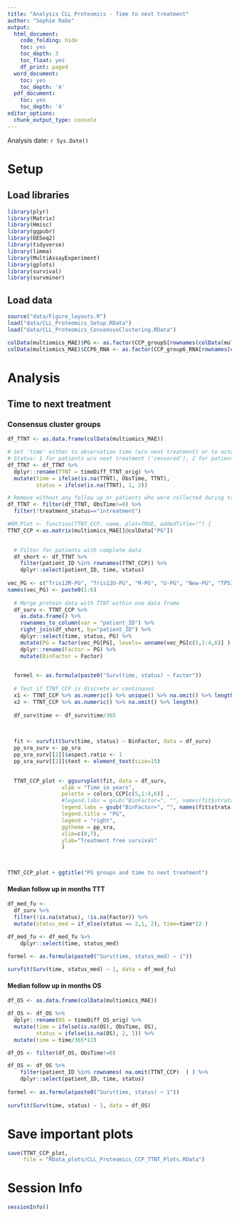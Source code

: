 ```yaml
---
title: "Analysis CLL Proteomics - Time to next treatment"
author: "Sophie Rabe"
output:
  html_document:
    code_folding: hide
    toc: yes
    toc_depth: 3
    toc_float: yes
    df_print: paged
  word_document:
    toc: yes
    toc_depth: '4'
  pdf_document:
    toc: yes
    toc_depth: '4'
editor_options:
  chunk_output_type: console
---
```

Analysis date: `r Sys.Date()`

# Setup
## Load libraries
```r
library(plyr)
library(Matrix)
library(Hmisc)
library(ggpubr)
library(DESeq2)
library(tidyverse)
library(limma)
library(MultiAssayExperiment)
library(gplots)
library(survival)
library(survminer)
```

## Load data
```r
source("data/Figure_layouts.R")
load("data/CLL_Proteomics_Setup.RData")
load("data/CLL_Proteomics_ConsensusClustering.RData")
```

```r
colData(multiomics_MAE)$PG <- as.factor(CCP_group5[rownames(colData(multiomics_MAE))])
colData(multiomics_MAE)$CCP6_RNA <- as.factor(CCP_group6_RNA[rownames(colData(multiomics_MAE))])
```


# Analysis
## Time to next treatment
### Consensus cluster groups
```r
df_TTNT <- as.data.frame(colData(multiomics_MAE))

# Set 'time' either to observation time (w/o next treatment) or to actual time to next treatment
# Status: 1 for patients w/o next treatment ('censored'), 2 for patients who actually recieved treatment
df_TTNT <- df_TTNT %>% 
  dplyr::rename(TTNT = timeDiff_TTNT_orig) %>%
  mutate(time = ifelse(is.na(TTNT), ObsTime, TTNT), 
         status = ifelse(is.na(TTNT), 1, 2))

# Remove without any follow up or patients who were collected during treatment
df_TTNT <- filter(df_TTNT, ObsTime!=0) %>% 
  filter(!treatment_status=="intreatment")

#KM.Plot <- function(TTNT_CCP, name, plot=TRUE, addedTitle="") {
TTNT_CCP <-as.matrix(multiomics_MAE[]@colData["PG"])

  
  # Filter for patients with complete data
  df_short <- df_TTNT %>%
    filter(patient_ID %in% rownames(TTNT_CCP)) %>% 
    dplyr::select(patient_ID, time, status)
  
vec_PG <- c("Tris12M-PG", "Tris12U-PG", "M-PG", "U-PG", "New-PG", "TP53-PG")
names(vec_PG) <- paste0(1:6)
  
  # Merge protein data with TTNT within one data frame
  df_surv <- TTNT_CCP %>% 
    as.data.frame() %>% 
    rownames_to_column(var = "patient_ID") %>% 
    right_join(df_short, by="patient_ID") %>% 
    dplyr::select(time, status, PG) %>%
    mutate(PG = factor(vec_PG[PG], levels= unname(vec_PG[c(5,1:4,6)] ) ) ) %>%
    dplyr::rename(Factor = PG) %>%
    mutate(BinFactor = Factor)

  
  formel <- as.formula(paste0("Surv(time, status) ~ Factor"))
  
  # Test if TTNT_CCP is discrete or continuous
  x1 <- TTNT_CCP %>% as.numeric() %>% unique() %>% na.omit() %>% length()
  x2 <- TTNT_CCP %>% as.numeric() %>% na.omit() %>% length()
  
  df_surv$time <- df_surv$time/365
  

  
  fit <- survfit(Surv(time, status) ~ BinFactor, data = df_surv)
  pp_sra_surv <- pp_sra
  pp_sra_surv[[2]]$aspect.ratio <- 1
  pp_sra_surv[[2]]$text <- element_text(size=15)
  

  TTNT_CCP_plot <- ggsurvplot(fit, data = df_surv, 
                 xlab = "Time in years",
                 palette = colors_CCP[c(5,1:4,6)] ,
                 #legend.labs = gsub("BinFactor=", "", names(fit$strata) ),
                 legend.labs = gsub("BinFactor=", "", names(fit$strata) ),
                 legend.title = "PG",
                 legend = "right",
                 ggtheme = pp_sra,
                 xlim=c(0,7),
                 ylab="Treatment free survival"
                 ) 
  


TTNT_CCP_plot + ggtitle("PG groups and time to next treatment") 
```

#### Median follow up in months TTT
```r
df_med_fu <- 
  df_surv %>% 
  filter(!is.na(status), !is.na(Factor)) %>%
  mutate(status_med = if_else(status == 2,1, 2), time=time*12 ) 
```

```r
df_med_fu <- df_med_fu %>%
    dplyr::select(time, status_med)

formel <- as.formula(paste0("Surv(time, status_med) ~ 1"))
  
survfit(Surv(time, status_med) ~ 1, data = df_med_fu)
```

#### Median follow up in months OS
```r
df_OS <- as.data.frame(colData(multiomics_MAE))

df_OS <- df_OS %>% 
  dplyr::rename(OS = timeDiff_OS_orig) %>%
  mutate(time = ifelse(is.na(OS), ObsTime, OS), 
         status = ifelse(is.na(OS), 2, 1)) %>%
  mutate(time = time/365*12)

df_OS <- filter(df_OS, ObsTime!=0)

df_OS <- df_OS %>%
    filter(patient_ID %in% rownames( na.omit(TTNT_CCP)  ) ) %>% 
    dplyr::select(patient_ID, time, status)
  
formel <- as.formula(paste0("Surv(time, status) ~ 1"))
  
survfit(Surv(time, status) ~ 1, data = df_OS)
```

# Save important plots
```r
save(TTNT_CCP_plot,
     file = "RData_plots/CLL_Proteomics_CCP_TTNT_Plots.RData")
```

# Session Info
```r
sessionInfo()
```
